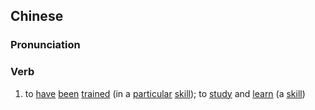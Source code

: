 {{also|训习}}
==Chinese==
{{zh-forms|s=训习}}

===Pronunciation===
{{zh-pron
|m=xùnxí
|cat=v
}}

===Verb===
{{zh-verb}}

# {{lb|zh|literary}} to [[have]] [[been]] [[trained]] (in a [[particular]] [[skill]]); to [[study]] and [[learn]] (a [[skill]])